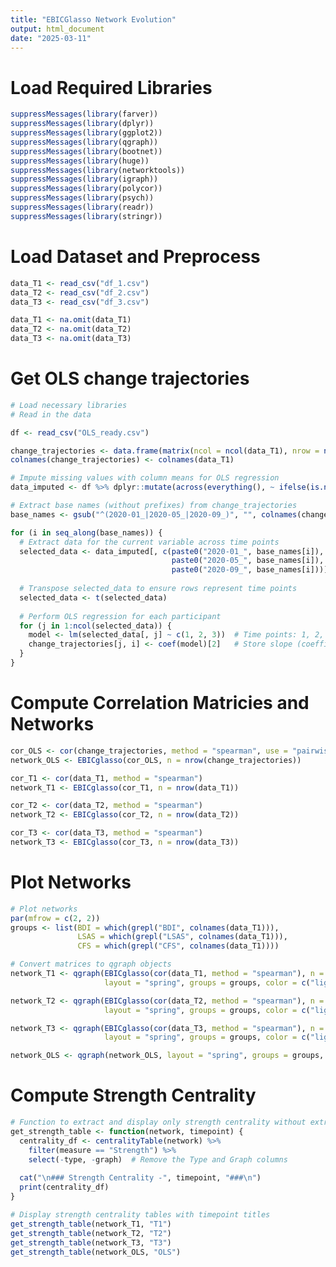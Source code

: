 ---
title: "EBICGlasso Network Evolution"
output: html_document
date: "2025-03-11"
---
# Load Required Libraries
```{r echo=TRUE, message=FALSE, warning=FALSE}
suppressMessages(library(farver))
suppressMessages(library(dplyr))
suppressMessages(library(ggplot2))
suppressMessages(library(qgraph))
suppressMessages(library(bootnet))
suppressMessages(library(huge))
suppressMessages(library(networktools))
suppressMessages(library(igraph))
suppressMessages(library(polycor))
suppressMessages(library(psych))
suppressMessages(library(readr))
suppressMessages(library(stringr))
```

# Load Dataset and Preprocess
```{r echo=TRUE, message=FALSE}
data_T1 <- read_csv("df_1.csv")
data_T2 <- read_csv("df_2.csv")
data_T3 <- read_csv("df_3.csv")

data_T1 <- na.omit(data_T1)
data_T2 <- na.omit(data_T2)
data_T3 <- na.omit(data_T3)

```
# Get OLS change trajectories
```{r echo=TRUE, message=FALSE, warning=FALSE}
# Load necessary libraries
# Read in the data

df <- read_csv("OLS_ready.csv")

change_trajectories <- data.frame(matrix(ncol = ncol(data_T1), nrow = nrow(df)))
colnames(change_trajectories) <- colnames(data_T1)

# Impute missing values with column means for OLS regression
data_imputed <- df %>% dplyr::mutate(across(everything(), ~ ifelse(is.na(.), mean(., na.rm = TRUE), .)))

# Extract base names (without prefixes) from change_trajectories
base_names <- gsub("^(2020-01_|2020-05_|2020-09_)", "", colnames(change_trajectories))

for (i in seq_along(base_names)) {
  # Extract data for the current variable across time points
  selected_data <- data_imputed[, c(paste0("2020-01_", base_names[i]),
                                    paste0("2020-05_", base_names[i]),
                                    paste0("2020-09_", base_names[i]))]
  
  # Transpose selected_data to ensure rows represent time points
  selected_data <- t(selected_data)
  
  # Perform OLS regression for each participant
  for (j in 1:ncol(selected_data)) {
    model <- lm(selected_data[, j] ~ c(1, 2, 3))  # Time points: 1, 2, 3
    change_trajectories[j, i] <- coef(model)[2]   # Store slope (coefficient for time)
  }
}
```
# Compute Correlation Matricies and Networks
```{r echo=TRUE, message=FALSE, warning=FALSE}
cor_OLS <- cor(change_trajectories, method = "spearman", use = "pairwise.complete.obs")
network_OLS <- EBICglasso(cor_OLS, n = nrow(change_trajectories))

cor_T1 <- cor(data_T1, method = "spearman")
network_T1 <- EBICglasso(cor_T1, n = nrow(data_T1))

cor_T2 <- cor(data_T2, method = "spearman")
network_T2 <- EBICglasso(cor_T2, n = nrow(data_T2))

cor_T3 <- cor(data_T3, method = "spearman")
network_T3 <- EBICglasso(cor_T3, n = nrow(data_T3))

```

# Plot Networks
```{r echo=TRUE, message=FALSE, warning=FALSE}
# Plot networks 
par(mfrow = c(2, 2))
groups <- list(BDI = which(grepl("BDI", colnames(data_T1))),
               LSAS = which(grepl("LSAS", colnames(data_T1))),
               CFS = which(grepl("CFS", colnames(data_T1))))

# Convert matrices to qgraph objects
network_T1 <- qgraph(EBICglasso(cor(data_T1, method = "spearman"), n = nrow(data_T1)), 
                     layout = "spring", groups = groups, color = c("lightblue", "green", "orange"), title = "T1")

network_T2 <- qgraph(EBICglasso(cor(data_T2, method = "spearman"), n = nrow(data_T2)), 
                     layout = "spring", groups = groups, color = c("lightblue", "green", "orange"), title = "T2")

network_T3 <- qgraph(EBICglasso(cor(data_T3, method = "spearman"), n = nrow(data_T3)), 
                     layout = "spring", groups = groups, color = c("lightblue", "green", "orange"), title = "T3")

network_OLS <- qgraph(network_OLS, layout = "spring", groups = groups, color = c("lightblue", "green", "orange"), title = "OLS Change Trajectories")

```
# Compute Strength Centrality
```{r}
# Function to extract and display only strength centrality without extra columns
get_strength_table <- function(network, timepoint) {
  centrality_df <- centralityTable(network) %>%
    filter(measure == "Strength") %>%
    select(-type, -graph)  # Remove the Type and Graph columns
  
  cat("\n### Strength Centrality -", timepoint, "###\n")
  print(centrality_df)
}

# Display strength centrality tables with timepoint titles
get_strength_table(network_T1, "T1")
get_strength_table(network_T2, "T2")
get_strength_table(network_T3, "T3")
get_strength_table(network_OLS, "OLS")
```





